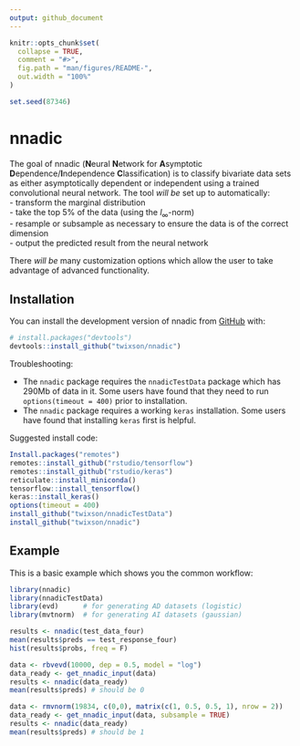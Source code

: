 ```yaml
---
output: github_document
---
```


<!-- README.md is generated from README.Rmd. Please edit that file -->

```r
knitr::opts_chunk$set(
  collapse = TRUE,
  comment = "#>",
  fig.path = "man/figures/README-",
  out.width = "100%"
)

set.seed(87346)
```

# nnadic

<!-- badges: start -->
<!-- badges: end -->

The goal of nnadic (**N**eural **N**etwork for **A**symptotic **D**ependence/**I**ndependence **C**lassification) is to classify bivariate data sets as either asymptotically dependent or independent using a trained convolutional neural network. The tool *will be* set up to automatically:  
  - transform the marginal distribution  
  - take the top 5% of the data (using the $l_\infty$-norm)     
  - resample or subsample as necessary to ensure the data is of the correct dimension  
  - output the predicted result from the neural network  

There *will be* many customization options which allow the user to take advantage of advanced functionality.
    
## Installation

You can install the development version of nnadic from [GitHub](https://github.com/) with:

``` r
# install.packages("devtools")
devtools::install_github("twixson/nnadic")
```

Troubleshooting: 

  - The `nnadic` package requires the `nnadicTestData` package which has 290Mb of data in it. Some users have found that they need to run `options(timeout = 400)` prior to installation.  
  - The `nnadic` package requires a working `keras` installation. Some users have found that installing `keras` first is helpful. 

Suggested install code: 

``` r
Install.packages("remotes")
remotes::install_github("rstudio/tensorflow")
remotes::install_github("rstudio/keras")
reticulate::install_miniconda()
tensorflow::install_tensorflow()
keras::install_keras()
options(timeout = 400)
install_github("twixson/nnadicTestData")
install_github("twixson/nnadic")
```


## Example

This is a basic example which shows you the common workflow:

```r
library(nnadic)
library(nnadicTestData)
library(evd)      # for generating AD datasets (logistic)
library(mvtnorm)  # for generating AI datasets (gaussian)

results <- nnadic(test_data_four)
mean(results$preds == test_response_four)
hist(results$probs, freq = F)

data <- rbvevd(10000, dep = 0.5, model = "log")
data_ready <- get_nnadic_input(data)
results <- nnadic(data_ready)
mean(results$preds) # should be 0

data <- rmvnorm(19834, c(0,0), matrix(c(1, 0.5, 0.5, 1), nrow = 2))
data_ready <- get_nnadic_input(data, subsample = TRUE)
results <- nnadic(data_ready)
mean(results$preds) # should be 1
```

